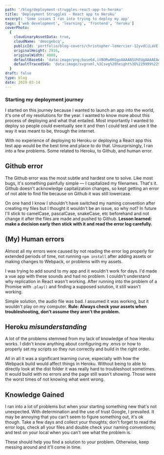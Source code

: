 ```yaml
---
path: '/blog/deployment-struggles-react-app-to-heroku'
title: 'Deployment Struggles - React app to Heroku'
excerpt: 'Some issues I ran into trying to deploy my app'
tags: ['web development', 'learning', 'frontend', 'heroku']
coverPhoto:
  {
    cloudinaryAssetData: true,
    cloudName: 'dmocgebcq',
    publicId: 'portfolio/blog-covers/christopher-lemercier-12yvdCiLaVE-unsplash_ohxrra.jpg',
    originalHeight: 2916,
    originalWidth: 4888,
    defaultBase64: 'data:image/png;base64,iVBORw0KGgoAAAANSUhEUgAAAAEAAAABCAYAAAAfFcSJAAAADUlEQVR42mMMXG/8HwAEwAI0Bj1bnwAAAABJRU5ErkJggg==',
    defaultTracedSVG: 'data:image/svg+xml,%3Csvg%20height%3D%229999%22%20viewBox%3D%220%200%209999%209999%22%20width%3D%229999%22%20xmlns%3D%22http%3A%2F%2Fwww.w3.org%2F2000%2Fsvg%22%3E%3Cpath%20d%3D%22m0%200h9999v9999h-9999z%22%20fill%3D%22%23f9fafb%22%2F%3E%3C%2Fsvg%3E',
  }
draft: false
type: blog
date: 2019-03-14
---
```


### Starting my deployment journey

I started on this journey because I wanted to launch an app into the world, it's one of my resolutions for the year. I wanted to know more about this process of deploying and what that entailed. Most importantly I wanted to deploy so people could eventually see it and then I could test and use it the way it was meant to be, through the internet.

With no experience of deploying to Heroku or deploying a React app this test app would be the best time and place to do that. Unsurprisingly, I ran into a few problems. Some related to Heroku, to Github, and human error.

## Github error

The Github error was the most subtle and hardest one to solve. Like most bugs, it's something painfully simple — I capitalized my filenames. That's it. Github doesn't acknowledge capitalization changes, so kept getting an error of not able to find file because on Github it was still lowercase.

On one hand I know I shouldn't have switched my naming convention after creating my files but I thought it wouldn't be an issue, so why not? In future I'll stick to camelCase, pascalCase, snakeCase, etc beforehand and not change it after the files are made and pushed to Github. **Lesson learned: make a decision early then stick with it and read the error log carefully.**

## (My) Human errors

Almost all my errors were caused by not reading the error log properly for extended periods of time, not running `npm install` after adding assets or making changes to Webpack, or problems with my assets.

I was trying to add sound to my app and it wouldn't work for days. I'd made a vue app with these sounds and had no problem. I couldn't understand why replication in React wasn't working. After running into the problem of a Promise with `.play()` and finding a supposed solution, it still wasn't working.

Simple solution, the audio file was bad. I assumed it was working, but it wouldn't play on my computer. **Rule: Always check your assets when troubleshooting, don't assume they aren't the problem.**

## Heroku _misunderstanding_

A lot of the problems stemmed from my lack of knowledge of how Heroku works. I didn't know anything about configuring my .envs or how to properly set my scripts so they run correctly and build in the right order.

All in all it was a significant learning curve, especially with how the Webpack build would affect things in Heroku. Without being to able to directly look at the dist folder it was really hard to troubleshoot sometimes. It would build with no errors and the page still wasn't showing. Those were the worst times of not knowing what went wrong.

## Knowledge Gained

I ran into a lot of problems but when your starting something new that's not unexpected. With determination and the use of trust Google, I prevailed. It may be annoying that you can't seem to figure something out, it's ok though. Take a few days and collect your thoughts; don't forget to read the error logs, check all your files and double check your naming conventions; and test on your local when you can't see what the problem is.

These should help you find a solution to your problem. Otherwise, keep messing around and it'll come in time.

